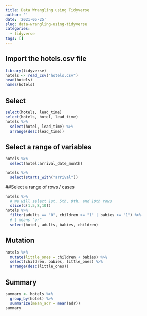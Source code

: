 ```yaml
---
title: Data Wrangling using Tidyverse
author: ''
date: '2021-05-25'
slug: data-wrangling-using-tidyverse
categories:
  - tidyverse
tags: []
---
```


## Import the hotels.csv file
```r
library(tidyverse)
hotels <- read_csv("hotels.csv")
head(hotels)
names(hotels)
```

## Select
```r

select(hotels, lead_time)
select(hotels, hotel, lead_time)
hotels %>%
  select(hotel, lead_time) %>%
  arrange(desc(lead_time))
```
## Select a range of variables
```r
hotels %>%
  select(hotel:arrival_date_month)

hotels %>%
  select(starts_with("arrival"))
```

##Select a range of rows / cases
```r
hotels %>%
  # We will select 1st, 5th, 8th, and 10th rows
  slice(c(1,5,8,10))
hotels %>%
  filter(adults == "0", children >= "1" | babies >= "1") %>%
  # | means "or"
  select(hotel, adults, babies, children)

```
## Mutation

```r
hotels %>%
  mutate(little_ones = children + babies) %>%
  select(children, babies, little_ones) %>%
  arrange(desc(little_ones))

```

## Summary
```r
summary <- hotels %>%
  group_by(hotel) %>%
  summarize(mean_adr = mean(adr))
summary
```

